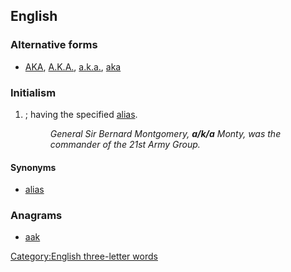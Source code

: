 {{also|aka|Aka|AKA|A.K.A.|åka|akā|āķa|a.k.a.|Appendix:ISO 639-3 language codes}}

==English==


===Alternative forms===
* [[AKA]], [[A.K.A.]], [[a.k.a.]], [[aka]]

===Initialism===
{{en-initialism}}

# {{initialism of|also known as|nodot=1}}; having the specified [[alias]].
#: ''General Sir Bernard Montgomery, '''a/k/a''' Monty, was the commander of the 21st Army Group.''

====Synonyms====
* [[alias]]

===Anagrams===
* [[aak#English|aak]]

[[Category:English three-letter words]]